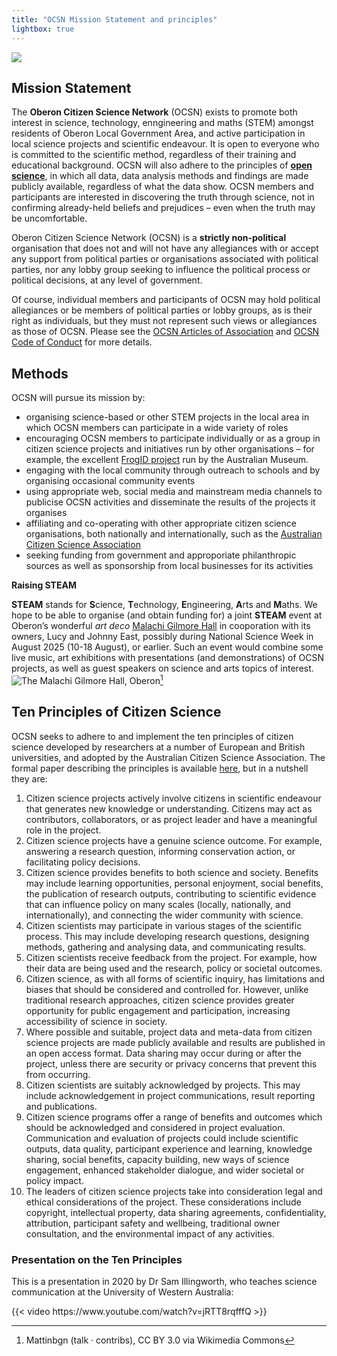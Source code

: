 ```yaml
---
title: "OCSN Mission Statement and principles"
lightbox: true
---
```


::: {.aside}
![](assets/mission_possible.png)
:::

## Mission Statement

The **Oberon Citizen Science Network** (OCSN) exists to promote both interest in science, technology, enngineering and maths (STEM) amongst residents of Oberon Local Government Area, and active participation in local science projects and scientific endeavour. It is open to everyone who is committed to the scientific method, regardless of their training and educational background. OCSN will also adhere to the principles of [**open science**](https://en.wikipedia.org/wiki/Open_science), in which all data, data analysis methods and findings are made publicly available, regardless of what the data show. OCSN members and participants are interested in discovering the truth through science, not in confirming already-held beliefs and prejudices -- even when the truth may be uncomfortable.

::: {.callout-note title="Strictly Non-political" appearance="simple"}
Oberon Citizen Science Network (OCSN) is a **strictly non-political** organisation that does not and will not have any allegiances with or accept any support from political parties or organisations associated with political parties, nor any lobby group seeking to influence the political process or political decisions, at any level of government. 
:::

::: {.aside}
Of course, individual members and participants of OCSN may hold political allegiances or be members of political parties or lobby groups, as is their right as individuals, but they must not represent such views or allegiances as those of OCSN. Please see the [OCSN Articles of Association](ocsn_articles_of_association.html) and [OCSN Code of Conduct](ocsn_code_of_conduct.html) for more details.
:::

## Methods

OCSN will pursue its mission by:

* organising science-based or other STEM projects in the local area in which OCSN members can participate in a wide variety of roles
* encouraging OCSN members to participate individually or as a group in citizen science projects and initiatives run by other organisations -- for example, the excellent [FrogID project](https://www.frogid.net.au) run by the Australian Museum. 
* engaging with the local community through outreach to schools and by organising occasional community events 
* using appropriate web, social media and mainstream media channels to publicise OCSN activities and disseminate the results of the projects it organises
* affiliating and co-operating with other appropriate citizen science organisations, both nationally and internationally, such as the [Australian Citizen Science Association](https://citizenscience.org.au)
* seeking funding from government and approporiate philanthropic sources as well as sponsorship from local businesses for its activities

::: {.aside}
**Raising STEAM**

**STEAM** stands for **S**cience, **T**echnology, **E**ngineering, **A**rts and **M**aths. We hope to be able to organise (and obtain funding for) a joint **STEAM** event at Oberon's wonderful _art deco_ [Malachi Gilmore Hall](https://malachigilmorehall.com.au) in cooporation with its owners, Lucy and Johnny East, possibly during National Science Week in August 2025 (10-18 August), or earlier. Such an event would combine some live music, art exhibitions with presentations (and demonstrations) of OCSN projects, as well as guest speakers on science and arts topics of interest.
![The Malachi Gilmore Hall, Oberon](assets/malachi.jpg)[^2]
:::

## Ten Principles of Citizen Science

OCSN seeks to adhere to and implement the ten principles of citizen science developed by researchers at a number of European and British universities, and adopted by the Australian Citizen Science Association. The formal paper describing the principles is available [here](https://discovery.ucl.ac.uk/id/eprint/10058422/1/Citizen-Science.pdf), but in a nutshell they are:

1. Citizen science projects actively involve citizens in scientific endeavour that generates new knowledge or understanding. Citizens may act as contributors, collaborators, or as project leader and have a meaningful role in the project.
1. Citizen science projects have a genuine science outcome. For example, answering a research question, informing conservation action, or facilitating policy decisions.
1. Citizen science provides benefits to both science and society. Benefits may include learning opportunities, personal enjoyment, social benefits, the publication of research outputs, contributing to scientific evidence that can influence policy on many scales (locally, nationally, and internationally), and connecting the wider community with science.
1. Citizen scientists may participate in various stages of the scientific process. This may include developing research questions, designing methods, gathering and analysing data, and communicating results.
1. Citizen scientists receive feedback from the project. For example, how their data are being used and the research, policy or societal outcomes.
1. Citizen science, as with all forms of scientific inquiry, has limitations and biases that should be considered and controlled for. However, unlike traditional research approaches, citizen science provides greater opportunity for public engagement and participation, increasing accessibility of science in society.
1. Where possible and suitable, project data and meta-data from citizen science projects are made publicly available and results are published in an open access format. Data sharing may occur during or after the project, unless there are security or privacy concerns that prevent this from occurring.
1. Citizen scientists are suitably acknowledged by projects. This may include acknowledgement in project communications, result reporting and publications.
1. Citizen science programs offer a range of benefits and outcomes which should be acknowledged and considered in project evaluation.  Communication and evaluation of projects could include scientific outputs, data quality, participant experience and learning, knowledge sharing, social benefits, capacity building, new ways of science engagement, enhanced stakeholder dialogue, and wider societal or policy impact.
1. The leaders of citizen science projects take into consideration legal and ethical considerations of the project. These considerations include copyright, intellectual property, data sharing agreements, confidentiality, attribution, participant safety and wellbeing, traditional owner consultation, and the environmental impact of any activities.

### Presentation on the Ten Principles

This is a presentation in 2020 by Dr Sam Illingworth, who teaches science communication at the University of Western Australia:

{{< video https://www.youtube.com/watch?v=jRTT8rqfffQ >}}


[^2]: Mattinbgn (talk · contribs), CC BY 3.0 via Wikimedia Commons
